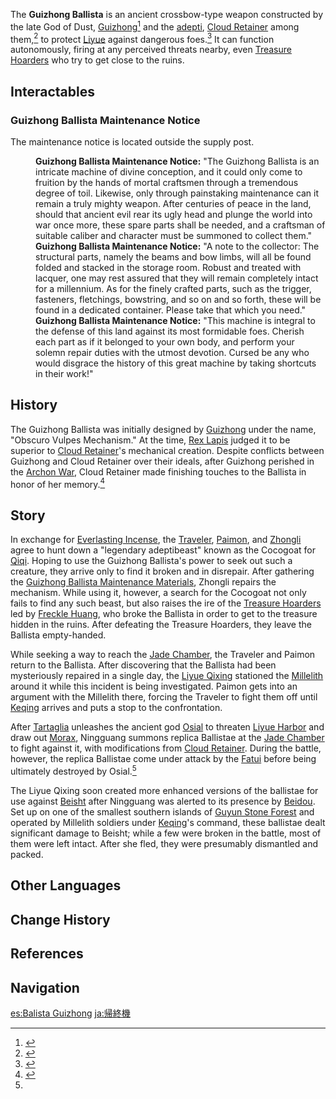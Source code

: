 {{Location Infobox
|image        = Object Guizhong Ballista.png
|type         = Point of Interest
|region       = Liyue
|area         = Sea of Clouds
|subarea      = Mt. Tianheng
}}
The '''Guizhong Ballista''' is an ancient crossbow-type weapon constructed by the late God of Dust, [[Guizhong]]<ref>{{Ref/Book|Stone Tablet Compilations - Vol. I}}</ref> and the [[adepti]], [[Cloud Retainer]] among them,<ref name="C1A3P5">{{Ref/Quest|Turning Point}}</ref> to protect [[Liyue]] against dangerous foes.<ref name="C1A2P6">{{Ref/Quest|Guizhong (Quest)}}</ref> It can function autonomously, firing at any perceived threats nearby, even [[Treasure Hoarders]] who try to get close to the ruins.

==Interactables==
===Guizhong Ballista Maintenance Notice===
The maintenance notice is located outside the supply post.
{{Dialogue Start}}
:'''Guizhong Ballista Maintenance Notice:''' "The Guizhong Ballista is an intricate machine of divine conception, and it could only come to fruition by the hands of mortal craftsmen through a tremendous degree of toil. Likewise, only through painstaking maintenance can it remain a truly mighty weapon. After centuries of peace in the land, should that ancient evil rear its ugly head and plunge the world into war once more, these spare parts shall be needed, and a craftsman of suitable caliber and character must be summoned to collect them."
:'''Guizhong Ballista Maintenance Notice:''' "A note to the collector: The structural parts, namely the beams and bow limbs, will all be found folded and stacked in the storage room. Robust and treated with lacquer, one may rest assured that they will remain completely intact for a millennium. As for the finely crafted parts, such as the trigger, fasteners, fletchings, bowstring, and so on and so forth, these will be found in a dedicated container. Please take that which you need."
:'''Guizhong Ballista Maintenance Notice:''' "This machine is integral to the defense of this land against its most formidable foes. Cherish each part as if it belonged to your own body, and perform your solemn repair duties with the utmost devotion. Cursed be any who would disgrace the history of this great machine by taking shortcuts in their work!"
{{Dialogue End}}

==History==
The Guizhong Ballista was initially designed by [[Guizhong]] under the name, "Obscuro Vulpes Mechanism." At the time, [[Rex Lapis]] judged it to be superior to [[Cloud Retainer]]'s mechanical creation. Despite conflicts between Guizhong and Cloud Retainer over their ideals, after Guizhong perished in the [[Archon War]], Cloud Retainer made finishing touches to the Ballista in honor of her memory.<ref>{{Ref/Quest|A Single Harmony for an Irreplaceable Soul}}</ref>

==Story==
In exchange for [[Everlasting Incense]], the [[Traveler]], [[Paimon]], and [[Zhongli]] agree to hunt down a "legendary adeptibeast" known as the Cocogoat for [[Qiqi]]. Hoping to use the Guizhong Ballista's power to seek out such a creature, they arrive only to find it broken and in disrepair. After gathering the [[Guizhong Ballista Maintenance Material]]s, Zhongli repairs the mechanism. While using it, however, a search for the Cocogoat not only fails to find any such beast, but also raises the ire of the [[Treasure Hoarders]] led by [[Freckle Huang]], who broke the Ballista in order to get to the treasure hidden in the ruins. After defeating the Treasure Hoarders, they leave the Ballista empty-handed.

While seeking a way to reach the [[Jade Chamber]], the Traveler and Paimon return to the Ballista. After discovering that the Ballista had been mysteriously repaired in a single day, the [[Liyue Qixing]] stationed the [[Millelith]] around it while this incident is being investigated. Paimon gets into an argument with the Millelith there, forcing the Traveler to fight them off until [[Keqing]] arrives and puts a stop to the confrontation.

After [[Tartaglia]] unleashes the ancient god [[Osial]] to threaten [[Liyue Harbor]] and draw out [[Morax]], Ningguang summons replica Ballistae at the [[Jade Chamber]] to fight against it, with modifications from [[Cloud Retainer]]. During the battle, however, the replica Ballistae come under attack by the [[Fatui/Enemies|Fatui]] before being ultimately destroyed by Osial.<ref name="C1A3P5" />

The Liyue Qixing soon created more enhanced versions of the ballistae for use against [[Beisht]] after Ningguang was alerted to its presence by [[Beidou]]. Set up on one of the smallest southern islands of [[Guyun Stone Forest]] and operated by Millelith soldiers under [[Keqing]]'s command, these ballistae dealt significant damage to Beisht; while a few were broken in the battle, most of them were left intact. After she fled, they were presumably dismantled and packed.

==Other Languages==
{{Other Languages

|1_en    = Guizhong Ballista
|1_zhs   = 归终机
|1_zhs_rm = Guīzhōng-jī
|1_zht   = 歸終機
|1_zht_rm = Guīzhōng-jī
|1_zh_tl = [[Guizhong]] Machine
|1_ja    = 帰終機
|1_ja_rm = Kishuu-ki<ref>{{Ref/Quest|Guizhong (Quest)|note=Japanese Voice-Over}}</ref>
|1_ja_tl = Guizhong Machine{{Sino|ja}}
|1_ko    = {{tt|귀종<->기|歸終機}}
|1_ko_tl = Guizhong Machine{{Sino|ko}}
|1_es    = Balista Guizhong
|1_es_tl = Guizhong Ballista
|1_fr    = Baliste de Guizhong
|1_fr_tl = Ballista of Guizhong
|1_ru    = Баллиста Гуй Чжун
|1_ru_tl = Guizhong Ballista
|1_th    = Guizhong Ballista
|1_vi    = Máy Guizhong
|1_vi_tl = Guizhong Machine
|1_de    = Guizhong-Geschütz
|1_de_tl = Guizhong Artillery
|1_id    = Guizhong Ballista
|1_pt    = Balista Guizhong
|1_pt_tl = Guizhong Ballista
|1_tr    = Guizhong Balistası
|1_tr_tl = 
|1_it    = Balista Guizhong
|1_it_tl = 
|2_en    = Obscuro Vulpes Mechanism
|2_zhs   = 翳狐机关
|2_zhs_rm = Yìhú Jīguān
|2_zht   = 翳狐機關
|2_zht_rm = Yìhú Jīguān
|2_zh_tl = Shadowy Fox Mechanism
|2_ja    = 翳狐からくり
|2_ja_rm = Eiko Karakuri<ref>{{Ref/Quest|A Single Harmony for an Irreplaceable Soul|note=Japanese Voice-Over}}</ref>
|2_ja_tl = Shadowy Fox Mechanism
|2_ko    = {{tt|예호기관|翳狐機關}}
|2_ko_tl = Shielding Fox Device
|2_es    = Mecanismo Obscuro Vulpes
|2_es_tl = Dark Vulpes Mechanism
|2_fr    = Mécanisme Obscuro Vulpes
|2_fr_tl = Obscuro Vulpes Mechanism
|2_ru    = Механизм «Обскуро Вульпес»
|2_ru_tl = "Obscuro Vulpes" Mechanism
|2_th    = กลไกจิ้งจอกพรางตา
|2_th_rm = 
|2_th_tl = 
|2_vi    = {{tt|Cơ Quan|機關}} {{tt|Ế Hồ|翳狐}}
|2_vi_tl = 
|2_de    = Vorrichtung ,Obscuro Vulpes‘
|2_de_tl = Device "Obscuro Vulpes"
|2_id    = Mekanisme Obscuro Vulpes
|2_id_tl = Obscuro Vulpes Mechanism
|2_pt    = Mecanismo Obscuro Vulpes
|2_pt_tl = 
|2_tr    = Kara Tilki Mekanizması
|2_tr_tl = 
|2_it    = Meccanismo Obscuro vulpes
|2_it_tl = 
}}

==Change History==
{{Change History|1.0}}

==References==
{{Reflist}}

==Navigation==
{{PoI Navbox|Liyue}}

[[es:Balista Guizhong]]
[[ja:帰終機]]